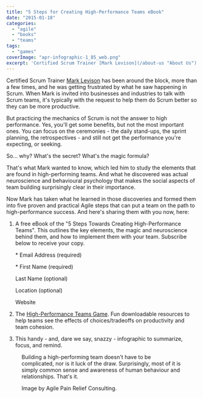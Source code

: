 ```yaml
---
title: "5 Steps for Creating High-Performance Teams eBook"
date: "2015-01-18"
categories: 
  - "agile"
  - "books"
  - "teams"
tags: 
  - "games"
coverImage: "apr-infographic-1_85_web.png"
excerpt: 'Certified Scrum Trainer [Mark Levison](/about-us "About Us") has been around the block,'
---
```




Certified Scrum Trainer [Mark Levison](/about-us "About Us") has been around the block, more than a few times, and he was getting frustrated by what he saw happening in Scrum. When Mark is invited into businesses and industries to talk with Scrum teams, it's typically with the request to help them do Scrum better so they can be more productive.

But practicing the mechanics of Scrum is not the answer to high performance. Yes, you'll get some benefits, but not the most important ones. You can focus on the ceremonies - the daily stand-ups, the sprint planning, the retrospectives - and still not get the performance you're expecting, or seeking.

So... why? What's the secret? What's the magic formula?

That's what Mark wanted to know, which led him to study the elements that are found in high-performing teams. And what he discovered was actual neuroscience and behavioural psychology that makes the social aspects of team building surprisingly clear in their importance.

Now Mark has taken what he learned in those discoveries and formed them into five proven and practical Agile steps that can put a team on the path to high-performance success. And here's sharing them with you now, here:

1. A free eBook of the "5 Steps Towards Creating High-Performance Teams". This outlines the key elements, the magic and neuroscience behind them, and how to implement them with your team. Subscribe below to receive your copy.
    
    \* Email Address (required)
    
    \* First Name (required)
    
    Last Name (optional)
    
    Location (optional)
    
    Website 
    
2. The [High-Performance Teams Game](/blog/welcome-to-the-high-performance-teams-game "Welcome to the High-Performance Teams Game"). Fun downloadable resources to help teams see the effects of choices/tradeoffs on productivity and team cohesion.
3. This handy - and, dare we say, snazzy - infographic to summarize, focus, and remind.

<Figure
  src={AprInfographic185Web}
  alt="Agile Pain Relief Five Steps Towards Creating High Performance Teams Infographic"
  caption="Agile Pain Relief Five Steps Towards Creating High Performance Teams Infographic"
/>


Building a high-performing team doesn't have to be complicated, nor is it luck of the draw. Surprisingly, most of it is simply common sense and awareness of human behaviour and relationships. That's it.

Image by Agile Pain Relief Consulting.
